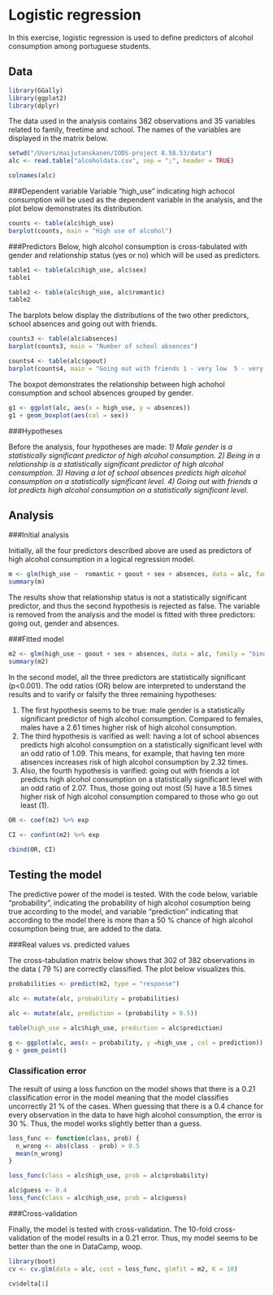 # Logistic regression

In this exercise, logistic regression is used to define predictors of alcohol consumption among portuguese students.

## Data
```r
library(GGally)
library(ggplot2)
library(dplyr)

```

The data used in the analysis contains 382 observations and 35 variables related to family, freetime and school. The names of the variables are displayed in the matrix below. 

```r
setwd("/Users/maijutanskanen/IODS-project 8.58.53/data")
alc <- read.table("alcoholdata.csv", sep = ";", header = TRUE)
```



```r
colnames(alc)
```

###Dependent variable
Variable "high_use" indicating high achocol consumption will be used as the dependent variable in the analysis, and the plot below demonstrates its distribution. 

```r
counts <- table(alc$high_use)
barplot(counts, main = "High use of alcohol")
```

###Predictors
Below, high alcohol consumption is cross-tabulated with gender and relationship status (yes or no) which will be used as predictors.

```r
table1 <- table(alc$high_use, alc$sex)
table1

table2 <- table(alc$high_use, alc$romantic)
table2
```

The barplots below display the distributions of the two other predictors, school absences and going out with friends.
```r
counts3 <- table(alc$absences)
barplot(counts3, main = "Number of school absences")

counts4 <- table(alc$goout)
barplot(counts4, main = "Going out with friends 1 - very low  5 - very high")
```

The boxpot demonstrates the relationship between high achohol consumption and school absences grouped by gender.
```r
g1 <- ggplot(alc, aes(x = high_use, y = absences))
g1 + geom_boxplot(aes(col = sex)) 
```

###Hypotheses

Before the analysis, four hypotheses are made:
_1) Male gender is a statistically significant predictor of high alcohol consumption._
_2) Being in a relationship is a statistically significant predictor of high alcohol consumption._
_3) Having a lot of school absences predicts high alcohol consumption on a statistically significant level._
_4) Going out with friends a lot predicts high alcohol consumption on a statistically significant level._

## Analysis

###Initial analysis

Initially, all the four predictors described above are used as predictors of high alcohol consumption in a logical regression model. 

```r
m <- glm(high_use ~  romantic + goout + sex + absences, data = alc, family = "binomial")
summary(m)
```

The results show that relationship status is not a statistically significant predictor, and thus the second hypothesis is rejected as false. The variable is removed from the analysis and the model is fitted with three predictors: going out, gender and absences.

###Fitted model

```r
m2 <- glm(high_use ~ goout + sex + absences, data = alc, family = "binomial")
summary(m2)
```

In the second model, all the three predictors are statistically significant (p<0.001). The odd ratios (OR) below are interpreted to understand the results and to varify or falsify the three remaining hypotheses:

1) The first hypothesis seems to be true: male gender is a statistically significant predictor of high alcohol consumption. Compared to females, males have a 2.61 times higher risk of high alcohol consumption.
3) The third hypothesis is varified as well: having a lot of school absences predicts high alcohol consumption on a statistically significant level with an odd ratio of 1.09. This means, for example, that having ten more absences increases risk of high alcohol consumption by 2.32 times.
4) Also, the fourth hypothesis is varified: going out with friends a lot predicts high alcohol consumption on a statistically significant level with an odd ratio of 2.07. Thus, those going out most (5) have a 18.5 times higher risk of high alcohol consumption compared to those who go out least (1).

```r
OR <- coef(m2) %>% exp

CI <- confint(m2) %>% exp

cbind(OR, CI)
```

## Testing the model

The predictive power of the model is tested. With the code below, variable "probability", indicating the probability of high alcohol cosumption being true according to the model, and variable "prediction" indicating that according to the model there is more than a 50 % chance of high alcohol cosumption being true, are added to the data. 

###Real values vs. predicted values

The cross-tabulation matrix below shows that 302 of 382 observations in the data ( 79 %) are correctly classified. The plot below visualizes this.

```r
probabilities <- predict(m2, type = "response")

alc <- mutate(alc, probability = probabilities)

alc <- mutate(alc, prediction = (probability > 0.5))

table(high_use = alc$high_use, prediction = alc$prediction)

g <- ggplot(alc, aes(x = probability, y =high_use , col = prediction))
g + geom_point()
```

### Classification error

The result of using a loss function on the model shows that there is a 0.21 classification error in the model meaning that the model classifies uncorrectly 21 % of the cases. When guessing that there is a 0.4 chance for every observation in the data to have high alcohol consumption, the error is 30 %. Thus, the model works slightly better than a guess.

```r

loss_func <- function(class, prob) {
  n_wrong <- abs(class - prob) > 0.5
  mean(n_wrong)
}

loss_func(class = alc$high_use, prob = alc$probability)
```


```r
alc$guess <- 0.4
loss_func(class = alc$high_use, prob = alc$guess)
```

###Cross-validation

Finally, the model is tested with cross-validation. The 10-fold cross-validation of the model results in a 0.21 error. Thus, my model seems to be better than the one in DataCamp, woop.

```r
library(boot)
cv <- cv.glm(data = alc, cost = loss_func, glmfit = m2, K = 10)

cv$delta[1]
```

